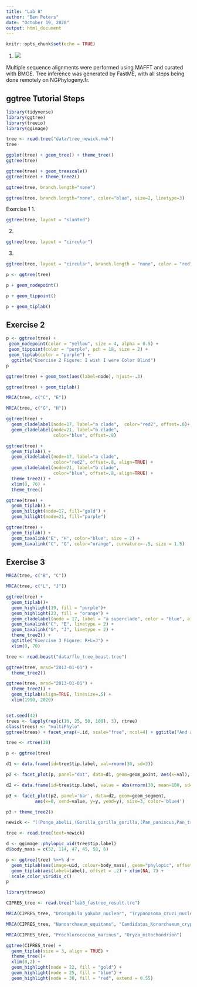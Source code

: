 ```yaml
---
title: "Lab 8"
author: "Ben Peters"
date: "October 19, 2020"
output: html_document
---
```


```r
knitr::opts_chunk$set(echo = TRUE)
```

1. ![](images/Tree_image.svg)

Multiple sequence alignments were performed using MAFFT and curated with BMGE. Tree inference was generated by FastME, with all steps being done remotely on NGPhylogeny.fr.

## ggtree Tutorial Steps
```r
library(tidyverse)
library(ggtree)
library(treeio)
library(ggimage)
```

```r
tree <- read.tree("data/tree_newick.nwk")
tree
```

```r
ggplot(tree) + geom_tree() + theme_tree()
ggtree(tree)
```
```r
ggtree(tree) + geom_treescale()
ggtree(tree) + theme_tree2()
```
```r
ggtree(tree, branch.length="none")
```
```r
ggtree(tree, branch.length="none", color="blue", size=2, linetype=3)
```

Exercise 1
1.
```r
ggtree(tree, layout = "slanted")
```
2.
```r
ggtree(tree, layout = "circular")
```
3.
```r
ggtree(tree, layout = "circular", branch.length = "none", color = "red", size = 3)
```

```r
p <- ggtree(tree)

p + geom_nodepoint()

p + geom_tippoint()

p + geom_tiplab()
```

## Exercise 2
```r
p <- ggtree(tree) +
 geom_nodepoint(color = "yellow", size = 4, alpha = 0.5) +
 geom_tippoint(color = "purple", pch = 18, size = 2) +
 geom_tiplab(color = "purple") +
  ggtitle("Exercise 2 Figure: I wish I were Color Blind")
p
```

```r
ggtree(tree) + geom_text(aes(label=node), hjust=-.3)
```
```r
ggtree(tree) + geom_tiplab()
```

```r
MRCA(tree, c("C", "E"))
```
```r
MRCA(tree, c("G", "H"))
```

```r
ggtree(tree) + 
  geom_cladelabel(node=17, label="a clade",  color="red2", offset=.8)+ 
  geom_cladelabel(node=21, label="b clade", 
                  color="blue", offset=.8)
```
```r
ggtree(tree) + 
  geom_tiplab() + 
  geom_cladelabel(node=17, label="a clade", 
                  color="red2", offset=.8, align=TRUE) + 
  geom_cladelabel(node=21, label="b clade", 
                  color="blue", offset=.8, align=TRUE) + 
  theme_tree2() + 
  xlim(0, 70) + 
  theme_tree()
```
```r
ggtree(tree) + 
  geom_tiplab() + 
  geom_hilight(node=17, fill="gold") + 
  geom_hilight(node=21, fill="purple")
```
```r
ggtree(tree) + 
  geom_tiplab() + 
  geom_taxalink("E", "H", color="blue", size = 2) +
  geom_taxalink("C", "G", color="orange", curvature=-.5, size = 1.5)
```

## Exercise 3

```r
MRCA(tree, c("B", "C"))
```
```r
MRCA(tree, c("L", "J"))
```
```r
ggtree(tree) +
  geom_tiplab()+
  geom_highlight(19, fill = "purple")+
  geom_highlight(23, fill = "orange") +
  geom_cladelabel(node = 17, label = "a superclade", color = "blue", align = TRUE) +
  geom_taxalink("C", "E", linetype = 2) +
  geom_taxalink("G", "J", linetype = 2) +
  theme_tree2() +
  ggtitle("Exercise 3 Figure: R+L=J") +
  xlim(0, 70)
```


```r
tree <- read.beast("data/flu_tree_beast.tree")

ggtree(tree, mrsd="2013-01-01") + 
  theme_tree2() 

ggtree(tree, mrsd="2013-01-01") + 
  theme_tree2() + 
  geom_tiplab(align=TRUE, linesize=.5) + 
  xlim(1990, 2020) 
```

```r

```

```r
set.seed(42)
trees <- lapply(rep(c(10, 25, 50, 100), 3), rtree)
class(trees) <- "multiPhylo"
ggtree(trees) + facet_wrap(~.id, scale="free", ncol=4) + ggtitle("And another and another and another")
```

```r
tree <- rtree(30)

p <- ggtree(tree)

d1 <- data.frame(id=tree$tip.label, val=rnorm(30, sd=3))

p2 <- facet_plot(p, panel="dot", data=d1, geom=geom_point, aes(x=val), color='red3')

d2 <- data.frame(id=tree$tip.label, value = abs(rnorm(30, mean=100, sd=50)))

p3 <- facet_plot(p2, panel='bar', data=d2, geom=geom_segment, 
           aes(x=0, xend=value, y=y, yend=y), size=3, color='blue4') 

p3 + theme_tree2()
```
```r
newick <- "((Pongo_abelii,(Gorilla_gorilla_gorilla,(Pan_paniscus,Pan_troglodytes)Pan,Homo_sapiens)Homininae)Hominidae,Nomascus_leucogenys)Hominoidea;"

tree <- read.tree(text=newick)

d <- ggimage::phylopic_uid(tree$tip.label)
d$body_mass = c(52, 114, 47, 45, 58, 6)

p <- ggtree(tree) %<+% d + 
  geom_tiplab(aes(image=uid, colour=body_mass), geom="phylopic", offset=2.5) +
  geom_tiplab(aes(label=label), offset = .2) + xlim(NA, 7) +
  scale_color_viridis_c()
p
```


```r
library(treeio)
```

```r
CIPRES_tree <- read.tree("lab8_fastree_result.tre")
```
```r
MRCA(CIPRES_tree, "Drosophila_yakuba_nuclear", "Trypanosoma_cruzi_nuclear")
```
```r
MRCA(CIPRES_tree, "Nanoarchaeum_equitans", "Candidatus_Korarchaeum_cryptofilum_")
```
```r
MRCA(CIPRES_tree, "Prochlorococcus_marinus", "Oryza_mitochondrion")
```

```r
ggtree(CIPRES_tree) +
  geom_tiplab(size = 3, align = TRUE) +
  theme_tree()+
  xlim(0,2) +
  geom_highlight(node = 22, fill = "gold") +
  geom_highlight(node = 25, fill = "blue") +
  geom_highlight(node = 30, fill = "red", extend = 0.55)
```

